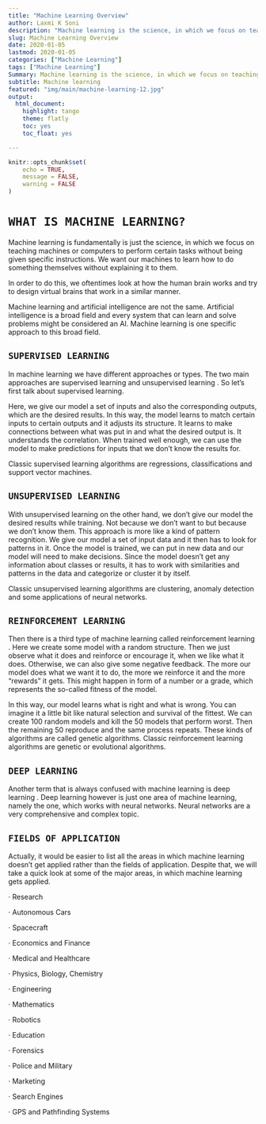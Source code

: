 ```yaml
---
title: "Machine Learning Overview"
author: Laxmi K Soni 
description: "Machine learning is the science, in which we focus on teaching machines or computers to perform certain tasks without being given specific instructions"
slug: Machine Learning Overview
date: 2020-01-05
lastmod: 2020-01-05
categories: ["Machine Learning"]
tags: ["Machine Learning"]
Summary: Machine learning is the science, in which we focus on teaching machines or computers to perform certain tasks without being given specific instructions
subtitle: Machine learning
featured: "img/main/machine-learning-12.jpg"
output:
  html_document:
    highlight: tango
    theme: flatly
    toc: yes
    toc_float: yes

---
```


<!--more-->


```r
knitr::opts_chunk$set(
	echo = TRUE,
	message = FALSE,
	warning = FALSE
)
```

# `WHAT IS MACHINE LEARNING?`

Machine learning is fundamentally is just the science, in which we focus on teaching machines or computers to perform certain tasks without being given specific instructions. We want our machines to learn how to do something themselves without explaining it to them.

In order to do this, we oftentimes look at how the human brain works and try to design virtual brains that work in a similar manner.

Machine learning and artificial intelligence are not the same. Artificial intelligence is a broad field and every system that can learn and solve problems might be considered an AI. Machine learning is one specific approach to this broad field.

## `SUPERVISED LEARNING`

In machine learning we have different approaches or types. The two main approaches are supervised learning and unsupervised learning . So let’s first talk about supervised learning.

Here, we give our model a set of inputs and also the corresponding outputs, which are the desired results. In this way, the model learns to match certain inputs to certain outputs and it adjusts its structure. It learns to make connections between what was put in and what the desired output is. It understands the correlation. When trained well enough, we can use the model to make predictions for inputs that we don’t know the results for.

Classic supervised learning algorithms are regressions, classifications and support vector machines.


## `UNSUPERVISED LEARNING`

With unsupervised learning on the other hand, we don’t give our model the desired results while training. Not because we don’t want to but because we don’t know them. This approach is more like a kind of pattern recognition. We give our model a set of input data and it then has to look for patterns in it. Once the model is trained, we can put in new data and our model will need to make decisions. Since the model doesn’t get any information about classes or results, it has to work with similarities and patterns in the data and categorize or cluster it by itself.

Classic unsupervised learning algorithms are clustering, anomaly detection and some applications of neural networks.

## `REINFORCEMENT LEARNING`
Then there is a third type of machine learning called reinforcement learning . Here we create some model with a random structure. Then we just observe what it does and reinforce or encourage it, when we like what it does. Otherwise, we can also give some negative feedback. The more our model does what we want it to do, the more we reinforce it and the more “rewards” it gets. This might happen in form of a number or a grade, which represents the so-called fitness of the model.

In this way, our model learns what is right and what is wrong. You can imagine it a little bit like natural selection and survival of the fittest. We can create 100 random models and kill the 50 models that perform worst. Then the remaining 50 reproduce and the same process repeats. These kinds of algorithms are called genetic algorithms.
Classic reinforcement learning algorithms are genetic or evolutional algorithms.


## `DEEP LEARNING`
Another term that is always confused with machine learning is deep learning . Deep learning however is just one area of machine learning, namely the one, which works with neural networks. Neural networks are a very comprehensive and complex topic. 


## `FIELDS OF APPLICATION`

Actually, it would be easier to list all the areas in which machine learning doesn’t get applied rather than the fields of application. Despite that, we will take a quick look at some of the major areas, in which machine learning gets applied.

· Research

· Autonomous Cars

· Spacecraft

· Economics and Finance

· Medical and Healthcare

· Physics, Biology, Chemistry

· Engineering

· Mathematics

· Robotics

· Education

· Forensics

· Police and Military

· Marketing

· Search Engines

· GPS and Pathfinding Systems
